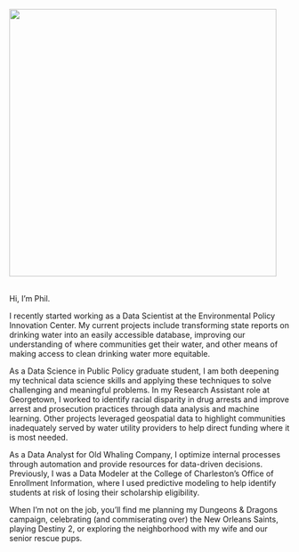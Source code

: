 

![](images/profile.jpg){fig-align="center" width="480"}

\
Hi, I'm Phil.

I recently started working as a Data Scientist at the Environmental Policy Innovation Center. My current projects include transforming state reports on drinking water into an easily accessible database, improving our understanding of where communities get their water, and other means of making access to clean drinking water more equitable.

As a Data Science in Public Policy graduate student, I am both deepening my technical data science skills and applying these techniques to solve challenging and meaningful problems. In my Research Assistant role at Georgetown, I worked to identify racial disparity in drug arrests and improve arrest and prosecution practices through data analysis and machine learning. Other projects leveraged geospatial data to highlight communities inadequately served by water utility providers to help direct funding where it is most needed.

As a Data Analyst for Old Whaling Company, I optimize internal processes through automation and provide resources for data-driven decisions. Previously, I was a Data Modeler at the College of Charleston's Office of Enrollment Information, where I used predictive modeling to help identify students at risk of losing their scholarship eligibility.

When I'm not on the job, you'll find me planning my Dungeons & Dragons campaign, celebrating (and commiserating over) the New Orleans Saints, playing Destiny 2, or exploring the neighborhood with my wife and our senior rescue pups.
